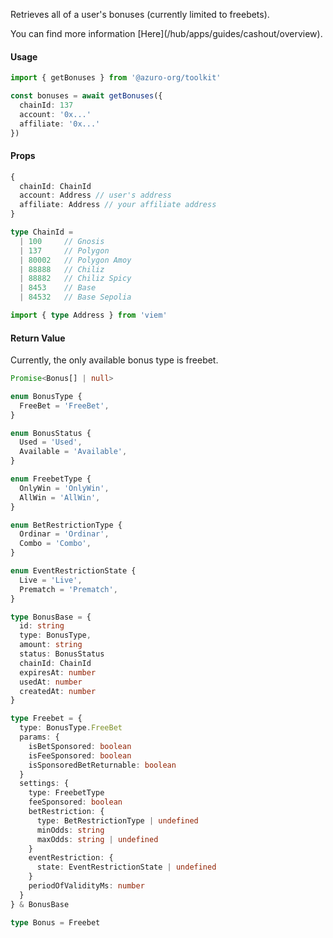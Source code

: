 
Retrieves all of a user's bonuses (currently limited to freebets).

<Callout type="info">
  You can find more information [Here](/hub/apps/guides/cashout/overview).
</Callout>

#### Usage

```ts
import { getBonuses } from '@azuro-org/toolkit'

const bonuses = await getBonuses({
  chainId: 137
  account: '0x...'
  affiliate: '0x...'
})
```

#### Props

```ts
{
  chainId: ChainId
  account: Address // user's address
  affiliate: Address // your affiliate address
}
```

```ts
type ChainId = 
  | 100     // Gnosis
  | 137     // Polygon
  | 80002   // Polygon Amoy
  | 88888   // Chiliz
  | 88882   // Chiliz Spicy
  | 8453    // Base
  | 84532   // Base Sepolia

import { type Address } from 'viem'
```

#### Return Value

<Callout type="info">
Currently, the only available bonus type is freebet.
</Callout>

```ts
Promise<Bonus[] | null>
```

```ts
enum BonusType {
  FreeBet = 'FreeBet',
}

enum BonusStatus {
  Used = 'Used',
  Available = 'Available',
}

enum FreebetType {
  OnlyWin = 'OnlyWin',
  AllWin = 'AllWin',
}

enum BetRestrictionType {
  Ordinar = 'Ordinar',
  Combo = 'Combo',
}

enum EventRestrictionState {
  Live = 'Live',
  Prematch = 'Prematch',
}

type BonusBase = {
  id: string
  type: BonusType,
  amount: string
  status: BonusStatus
  chainId: ChainId
  expiresAt: number
  usedAt: number
  createdAt: number
}

type Freebet = {
  type: BonusType.FreeBet
  params: {
    isBetSponsored: boolean
    isFeeSponsored: boolean
    isSponsoredBetReturnable: boolean
  }
  settings: {
    type: FreebetType
    feeSponsored: boolean
    betRestriction: {
      type: BetRestrictionType | undefined
      minOdds: string
      maxOdds: string | undefined
    }
    eventRestriction: {
      state: EventRestrictionState | undefined
    }
    periodOfValidityMs: number
  }
} & BonusBase

type Bonus = Freebet
```
